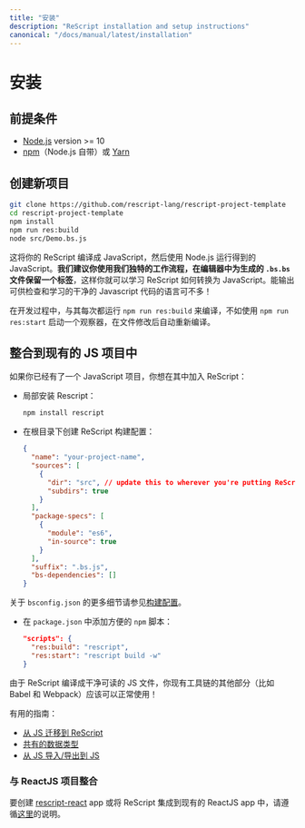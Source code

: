 ```yaml
---
title: "安装"
description: "ReScript installation and setup instructions"
canonical: "/docs/manual/latest/installation"
---
```


<!--
# Installation
-->
# 安装

<!--
## Prerequisites
-->
## 前提条件

<!--
- [Node.js](https://nodejs.org/) version >= 10
- [npm](https://docs.npmjs.com/cli/) (which comes with Node.js) or [Yarn](https://yarnpkg.com/)
-->

- [Node.js](https://nodejs.org/) version >= 10
- [npm](https://docs.npmjs.com/cli/)（Node.js 自带）或 [Yarn](https://yarnpkg.com/)

<!--
## New Project
-->
## 创建新项目

```sh
git clone https://github.com/rescript-lang/rescript-project-template
cd rescript-project-template
npm install
npm run res:build
node src/Demo.bs.js
```

<!--
That compiles your ReScript into JavaScript, then uses Node.js to run said JavaScript. **We recommend you use our unique workflow of keeping a tab open for the generated `.bs.js` file**, so that you can learn how ReScript transforms into JavaScript. Not many languages output clean JavaScript code you can inspect and learn from!
-->

这将你的 ReScript 编译成 JavaScript，然后使用 Node.js 运行得到的 JavaScript。**我们建议你使用我们独特的工作流程，在编辑器中为生成的 `.bs.bs` 文件保留一个标签**，这样你就可以学习 ReScript 如何转换为 JavaScript。能输出可供检查和学习的干净的 Javascript 代码的语言可不多！

<!--
During development, instead of running `npm run res:build` each time to compile, use `npm run res:start` to start a watcher that recompiles automatically after file changes.
-->

在开发过程中，与其每次都运行 `npm run res:build` 来编译，不如使用 `npm run res:start` 启动一个观察器，在文件修改后自动重新编译。

<!--
## Integrate Into an Existing JS Project
-->
## 整合到现有的 JS 项目中

<!--
If you already have a JavaScript project into which you'd like to add ReScript:
-->

如果你已经有了一个 JavaScript 项目，你想在其中加入 ReScript：

<!--
- Install ReScript locally:
-->
- 局部安装 Rescript：
  ```sh
  npm install rescript
  ```

<!--
- Create a ReScript build configuration at the root:
-->
- 在根目录下创建 ReScript 构建配置：
  ```json
  {
    "name": "your-project-name",
    "sources": [
      {
        "dir": "src", // update this to wherever you're putting ReScript files
        "subdirs": true
      }
    ],
    "package-specs": [
      {
        "module": "es6",
        "in-source": true
      }
    ],
    "suffix": ".bs.js",
    "bs-dependencies": []
  }
  ```
<!--
  See [Build Configuration](build-configuration) for more details on `bsconfig.json`.
-->
  关于 `bsconfig.json` 的更多细节请参见[构建配置](build-configuration)。

<!--
- Add convenience `npm` scripts to `package.json`:
-->
- 在 `package.json` 中添加方便的 `npm` 脚本：
  ```json
  "scripts": {
    "res:build": "rescript",
    "res:start": "rescript build -w"
  }
  ```
<!--
Since ReScript compiles to clean readable JS files, the rest of your existing toolchain (e.g. Babel and Webpack) should just work!
-->

由于 ReScript 编译成干净可读的 JS 文件，你现有工具链的其他部分（比如 Babel 和 Webpack）应该可以正常使用！

<!--
Helpful guides:
-->

有用的指南：

<!--
- [Converting from JS](converting-from-js).
- [Shared Data Types](shared-data-types).
- [Import from/Export to JS](import-from-export-to-js).
-->

- [从 JS 迁移到 ReScript](converting-from-js)
- [共有的数据类型](shared-data-types)
- [从 JS 导入/导出到 JS](import-from-export-to-js)

<!--
### Integrate with a ReactJS Project
-->
### 与 ReactJS 项目整合

<!--
To start a [rescript-react](/docs/react/latest/introduction) app, or to integrate ReScript into an existing ReactJS app, follow the instructions [here](/docs/react/latest/installation).
-->

要创建 [rescript-react](/docs/react/latest/introduction) app 或将 ReScript 集成到现有的 ReactJS app 中，请遵循[这里](/docs/react/latest/installation)的说明。
